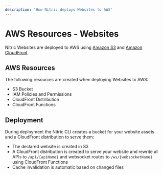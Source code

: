 ```yaml
---
description: 'How Nitric deploys Websites to AWS'
---
```


# AWS Resources - Websites

Nitric Websites are deployed to AWS using [Amazon S3](https://aws.amazon.com/s3/) and [Amazon CloudFront](https://aws.amazon.com/cloudfront/).

## AWS Resources

The following resources are created when deploying Websites to AWS:

- S3 Bucket
- IAM Policies and Permissions
- CloudFront Distribution
- CloudFront Functions

## Deployment

During deployment the Nitric CLI creates a bucket for your website assets and a CloudFront distribution to serve them:

- The declared website is created in S3
- A CloudFront distribution is created to serve your website and rewrite all APIs to `/api/{apiName}` and websocket routes to `/ws/{websocketName}` using CloudFront Functions
- Cache invalidation is automatic based on changed files
